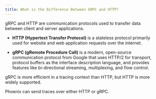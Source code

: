 ```yaml
---
title: What is the Difference Between GRPC and HTTP?
---
```


gRPC and HTTP are communication protocols used to transfer data between client and server applications.

* **HTTP (Hypertext Transfer Protocol)** is a stateless protocol primarily used for website and web application requests over the internet.

* **gRPC (gRemote Procedure Call)** is a modern, open-source communication protocol from Google that uses HTTP/2 for transport, protocol buffers as the interface description language, and provides features like bi-directional streaming, multiplexing, and flow control.

gRPC is more efficient in a tracing context than HTTP, but HTTP is more widely supported.

Phoenix can send traces over either HTTP or gRPC.